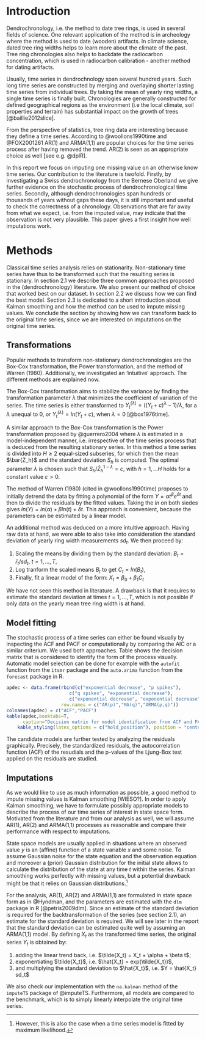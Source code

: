 \clearpage

# Introduction {#introduction}
Dendrochronology, i.e. the method to date tree rings, is used in several fields of science. One relevant application of the method is in archeology where the method is used to date (wooden) artifacts. In climate science, dated tree ring widths helps to learn more about the climate of the past. Tree ring chronologies also helps to backdate the radiocarbon concentration, which is used in radiocarbon calibration - another method for dating artifacts.

Usually, time series in dendrochnology span several hundred years. Such long time series are constructed by merging and overlaying shorter lasting time series from individual trees. By taking the mean of yearly ring widths, a single time series is finally built. Chronologies are generally constructed for defined geographical regions as the environment (i.e the local climate, soil properties and terrain) has substantial impact on the growth of trees [@baillie2012slice].  

From the perspective of statistics, tree ring data are interesting because they define a time series. According to @woollons1990time and @FOX2001261 AR(1) and ARMA(1,1) are popular choices for the time series process after having removed the trend. AR(2) is seen as an appropriate choice as well [see e.g. @dplR]. 

In this report we focus on imputing one missing value on an otherwise know time series. Our contribution to the literature is twofold. Firstly, by investigating a Swiss dendrochronology from the Bernese Oberland we give further evidence on the stochastic process of dendrochronological time series. Secondly, although dendrochronologies span hundreds or thousands of years without gaps these days, it is still important and useful to check the correctness of a chronology. Observations that are far away from what we expect, i.e. from the imputed value, may indicate that the observation is not very plausible. This paper gives a first insight how well imputations work. 

<!-- https://www.environmentalscience.org/dendrochronology-tree-rings-tell-us -->
<!-- https://c14.arch.ox.ac.uk/calibration.html -->

# Methods {#methods}
Classical time series analysis relies on stationarity. Non-stationary time series have thus to be transformed such that the resulting series is stationary. In section 2.1 we describe three common approaches proposed in the (dendrochronology) literature. We also present our method of choice that worked best on our dataset. In section 2.2 we discuss how we can find the best model. Section 2.3 is dedicated to a short introduction about Kalman smoothing and how the method can be used to impute missing values. We conclude the section by showing how we can transform back to the original time series, since we are interested on imputations on the original time series.   

## Transformations {#transformations}
Popular methods to transform non-stationary dendrochronologies are the Box-Cox transformation, the Power transformation, and the method of Warren (1980). Additionally, we investigated an 'intuitive' approach. The different methods are explained now.

The Box-Cox transformation aims to stabilize the variance by finding the transformation parameter $\lambda$ that minimizes the coefficient of variation of the series. The time series is either transformed to $Y_t^{(\lambda)} = ((Y_t + c)^{\lambda}-1)/\lambda$, for a $\lambda$ unequal to 0, or $Y_t^{(\lambda)}=ln(Y_t + c)$, when $\lambda = 0$ [@box1976time]. 

A similar approach to the Box-Cox transformation is the Power transformation proposed by @guerrero2004 where $\lambda$ is estimated in a model-independent manner, i.e. irrespective of the time series process that is deduced from the resulting stationary series. In this method a time series is divided into $H\geq2$ equal-sized subseries, for which then the mean $\bar{Z_h}$ and the standard deviation $S_h$ is computed. The optimal parameter $\lambda$ is chosen such that $S_h/\bar{Z}^{1-\lambda}_h=c$, with $h=1,...H$ holds for a constant value $c>0$.

The method of Warren (1980) (cited in @woollons1990time) proposes to initially detrend the data by fitting a polynomial of the form $Y = \alpha t^{\beta} e^{\delta t}$ and then to divide the residuals by the fitted values. Taking the $ln$ on both siedes gives $ln(Y) = ln(\alpha) + \beta ln(t) + \delta t$. This approach is convenient, because the parameters can be estimated by a linear model.

An additional method was deduced on a more intuitive approach. Having raw data at hand, we were able to also take into consideration the standard deviation of yearly ring width measurements ${sd}_t$. We then proceed by:

1. Scaling the means by dividing them by the standard deviation: $B_t = \bar{r}_t/sd_t$, $t=1,..., T$,
2. Log tranform the scaled means $B_t$ to get $C_t = ln(B_t)$, 
3. Finally, fit a linear model of the form: $X_t = \beta_0 + \beta_1 C_t$

We have not seen this method in literature. A drawback  is that it requires to estimate the standard deviation at times $t=1,...,T$, which is not possible if only data on the yearly mean tree ring width is at hand.

## Model fitting {#modelfitting}
The stochastic process of a time series can either be found visually by inspecting the ACF and PACF or computationally by comparing the AIC or a similar criterium. We used both approaches. Table \ref{tab:acfpacfdecision} shows the decision matrix that is considered to identify the form of the process visually. Automatic model selection can be done for example with the `autofit` function from the `itsmr` package and the `auto.arima` function from the `forecast` package in R.

```r
apdec <- data.frame(rbind(c("exponential decrease", "p spikes"),
                       c("q spikes", "exponential decrease"),
                       c("exponential decrease", "exponential decrease")),
                    row.names = c("AR(p)","MA(q)","ARMA(p,q)"))
colnames(apdec) = c("ACF","PACF")
kable(apdec,booktabs=T,
      caption="Decision matrix for model identification from ACF and PACF plots.") %>%
    kable_styling(latex_options = c("hold_position"), position = "center")
```

The candidate models are further tested by analyzing the residuals graphically. Precisely, the standardized residuals, the autocorrelation function (ACF) of the resudials and the p-values of the Ljung-Box test applied on the residuals are studied.

## Imputations {#imputationsI}
As we would like to use as much information as possible, a good method to impute missing values is Kalman smoothing [WIESO?]. In order to apply Kalman smoothing, we have to formulate possibly appropriate models to describe the process of our time series of interest in state space form. Motivated from the literature and from our analysis as well, we will assume AR(1), AR(2) and ARMA(1,1) processes as reasonable and compare their performance with respect to imputations.

State space models are usually applied in situations where an observed value $y$ is an (affine) function of a state variable $x$ and some noise. To assume Gaussian noise for the state equation and the observation equation and moreover a (prior) Gaussian distribution for the initial state allows to calculate the distribution of the state at any time $t$ within the series. Kalman smoothing works perfectly with missing values, but a potential drawback might be that it relies on Gaussian distributions.^[However, this is also the case when a time series model is fitted by maximum likelihood.] 

For the analysis, AR(1), AR(2) and ARMA(1,1) are formulated in state space form as in @Hyndman, and the parameters are estimated with the `dlm` package in R [@petris2009dlm]. Since an estimate of the standard deviation is required for the backtransformation of the series (see section 2.1), an estimate for the standard deviation is required. We will see later in the report that the standard deviation can be estimated quite well by assuming an ARMA(1,1) model. By defining $X_t$ as the transformed time series, the original series $Y_t$ is obtained by: 

1. adding the linear trend back, i.e. $\tilde{X_t} = X_t + \alpha + \beta t$;
2. exponentiating $\tilde{X_t}$, i.e. $\hat{X_t} = exp(\tilde{X_t})$,
3. and multiplying the standard deviation to $\hat{X_t}$, i.e. $Y = \hat{X_t} sd_t$ 

We also check our implementation with the `na.kalman` method of the `imputeTS` package of @imputeTS. Furthermore, all models are compared to the benchmark, which is to simply linearly interpolate the original time series. 

